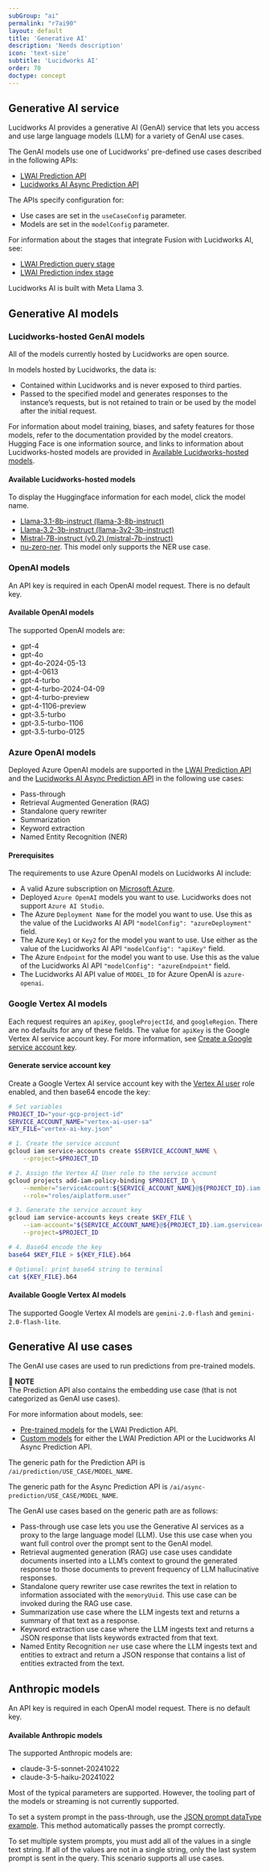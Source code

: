 ```yaml
---
subGroup: "ai"
permalink: "r7ai90"
layout: default
title: 'Generative AI'
description: 'Needs description'
icon: 'text-size'
subtitle: 'Lucidworks AI'
order: 70
doctype: concept
---
```


## Generative AI service

Lucidworks AI provides a generative AI (GenAI) service that lets you access and use large language models (LLM) for a variety of GenAI use cases. 

The GenAI models use one of Lucidworks' pre-defined use cases described in the following APIs:

* [LWAI Prediction API](/lw-platform/ai/8bx4m9/prediction-api)
* [Lucidworks AI Async Prediction API](/lw-platform/ai/55ug0f/async-prediction-api) 

The APIs specify configuration for:

* Use cases are set in the `useCaseConfig` parameter. 
* Models are set in the `modelConfig` parameter.

For information about the stages that integrate Fusion with Lucidworks AI, see:

* [LWAI Prediction query stage](/fusion/5.9/hnuyky/lwai-prediction)
* [LWAI Prediction index stage](/fusion/5.9/bzik28/lwai-prediction)

Lucidworks AI is built with Meta Llama 3.

## Generative AI models

### Lucidworks-hosted GenAI models

All of the models currently hosted by Lucidworks are open source.

In models hosted by Lucidworks, the data is:

* Contained within Lucidworks and is never exposed to third parties.
* Passed to the specified model and generates responses to the instance’s requests, but is not retained to train or be used by the model after the initial request.

For information about model training, biases, and safety features for those models, refer to the documentation provided by the model creators. Hugging Face is one information source, and links to information about Lucidworks-hosted models are provided in [Available Lucidworks-hosted models](#available-lucidworks-hosted-models).

#### Available Lucidworks-hosted models

To display the Huggingface information for each model, click the model name.

* [Llama-3.1-8b-instruct (llama-3-8b-instruct)](https://huggingface.co/meta-llama/Llama-3.1-8B-Instruct)
* [Llama-3.2-3b-instruct (llama-3v2-3b-instruct)](https://huggingface.co/meta-llama/Llama-3.2-3B-Instruct)
* [Mistral-7B-instruct (v0.2) (mistral-7b-instruct)](https://huggingface.co/mistralai/Mistral-7B-Instruct-v0.2)
* [nu-zero-ner](https://huggingface.co/numind/NuNER_Zero). This model only supports the NER use case.

### OpenAI models

An API key is required in each OpenAI model request. There is no default key.

#### Available OpenAI models

The supported OpenAI models are:

* gpt-4
* gpt-4o 
* gpt-4o-2024-05-13
* gpt-4-0613
* gpt-4-turbo 
* gpt-4-turbo-2024-04-09
* gpt-4-turbo-preview
* gpt-4-1106-preview
* gpt-3.5-turbo
* gpt-3.5-turbo-1106
* gpt-3.5-turbo-0125

### Azure OpenAI models

Deployed Azure OpenAI models are supported in the [LWAI Prediction API](/lw-platform/ai/8bx4m9/prediction-api) and the [Lucidworks AI Async Prediction API](/lw-platform/ai/55ug0f/async-prediction-api) in the following use cases:

* Pass-through
* Retrieval Augmented Generation (RAG)
* Standalone query rewriter
* Summarization
* Keyword extraction
* Named Entity Recognition (NER)

#### Prerequisites

The requirements to use Azure OpenAI models on Lucidworks AI include:

* A valid Azure subscription on [Microsoft Azure](https://portal.azure.com).
* Deployed `Azure OpenAI` models you want to use. Lucidworks does not support `Azure AI Studio`.
* The Azure `Deployment Name` for the model you want to use. Use this as the value of the Lucidworks AI API `"modelConfig": "azureDeployment"` field.
* The Azure `Key1` or `Key2` for the model you want to use. Use either as the value of the Lucidworks AI API `"modelConfig": "apiKey"` field.
* The Azure `Endpoint` for the model you want to use. Use this as the value of the Lucidworks AI API `"modelConfig": "azureEndpoint"` field.
* The Lucidworks AI API value of `MODEL_ID` for Azure OpenAI is `azure-openai`.

### Google Vertex AI models 

Each request requires an `apiKey`, `googleProjectId`, and `googleRegion`. There are no defaults for any of these fields. The value for `apiKey` is the Google Vertex AI service account key. For more information, see [Create a Google service account key](https://cloud.google.com/iam/docs/keys-create-delete#creating).

#### Generate service account key

Create a Google Vertex AI service account key with the [Vertex AI user](https://cloud.google.com/iam/docs/understanding-roles#aiplatform.user) role enabled, and then base64 encode the key:

```bash
# Set variables
PROJECT_ID="your-gcp-project-id"
SERVICE_ACCOUNT_NAME="vertex-ai-user-sa"
KEY_FILE="vertex-ai-key.json"

# 1. Create the service account
gcloud iam service-accounts create $SERVICE_ACCOUNT_NAME \
    --project=$PROJECT_ID

# 2. Assign the Vertex AI User role to the service account
gcloud projects add-iam-policy-binding $PROJECT_ID \
    --member="serviceAccount:${SERVICE_ACCOUNT_NAME}@${PROJECT_ID}.iam.gserviceaccount.com" \
    --role="roles/aiplatform.user"

# 3. Generate the service account key
gcloud iam service-accounts keys create $KEY_FILE \
    --iam-account="${SERVICE_ACCOUNT_NAME}@${PROJECT_ID}.iam.gserviceaccount.com" \
    --project=$PROJECT_ID

# 4. Base64 encode the key
base64 $KEY_FILE > ${KEY_FILE}.b64

# Optional: print base64 string to terminal
cat ${KEY_FILE}.b64
```

#### Available Google Vertex AI models

The supported Google Vertex AI models are `gemini-2.0-flash` and `gemini-2.0-flash-lite`.

## Generative AI use cases

The GenAI use cases are used to run predictions from pre-trained models.

**📌 NOTE**\
The Prediction API also contains the embedding use case (that is not categorized as GenAI use cases). 

For more information about models, see:

* [Pre-trained models](/lw-platform/ai/3vqfxe/pre-trained-embedding-models) for the LWAI Prediction API.
* [Custom models](/lw-platform/ai/k1zkfn/custom-embedding-model-training) for either the LWAI Prediction API or the Lucidworks AI Async Prediction API.

The generic path for the Prediction API is `/ai/prediction/USE_CASE/MODEL_NAME`.

The generic path for the Async Prediction API is `/ai/async-prediction/USE_CASE/MODEL_NAME`.

The GenAI use cases based on the generic path are as follows:

* Pass-through use case lets you use the Generative AI services as a proxy to the large language model (LLM). Use this use case when you want full control over the prompt sent to the GenAI model.
* Retrieval augmented generation (RAG) use case uses candidate documents inserted into a LLM’s context to ground the generated response to those documents to prevent frequency of LLM hallucinative responses. 
* Standalone query rewriter use case rewrites the text in relation to information associated with the `memoryUuid`. This use case can be invoked during the RAG use case.
* Summarization use case where the LLM ingests text and returns a summary of that text as a response.
* Keyword extraction use case where the LLM ingests text and returns a JSON response that lists keywords extracted from that text.
* Named Entity Recognition `ner` use case where the LLM ingests text and entities to extract and return a JSON response that contains a list of entities extracted from the text.

## Anthropic models

An API key is required in each OpenAI model request. There is no default key.

#### Available Anthropic models

The supported Anthropic models are:

* claude-3-5-sonnet-20241022
* claude-3-5-haiku-20241022

Most of the typical parameters are supported. However, the tooling part of the models or streaming is not currently supported.

To set a system prompt in the pass-through, use the [JSON prompt dataType example](/lw-platform/ai/aimylh/pass-through-use-case#data-type). This method automatically passes the prompt correctly.

To set multiple system prompts, you must add all of the values in a single text string. If all of the values are not in a single string, only the last system prompt is sent in the query. This scenario supports all use cases.
